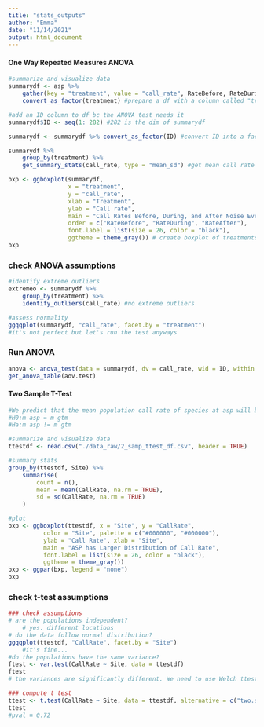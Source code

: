 ```yaml
---
title: "stats_outputs"
author: "Emma"
date: "11/14/2021"
output: html_document
---
```


#### One Way Repeated Measures ANOVA

```r

#summarize and visualize data
summarydf <- asp %>%
    gather(key = "treatment", value = "call_rate", RateBefore, RateDuring, RateAfter) %>%
    convert_as_factor(treatment) #prepare a df with a column called "treatment" that shows before/during/after

#add an ID column to df bc the ANOVA test needs it
summarydf$ID <- seq(1: 282) #282 is the dim of summarydf

summarydf <- summarydf %>% convert_as_factor(ID) #convert ID into a factor type

summarydf %>%
    group_by(treatment) %>%
    get_summary_stats(call_rate, type = "mean_sd") #get mean call rate and sd of treatments

```


```r

bxp <- ggboxplot(summarydf,
                 x = "treatment",
                 y = "call_rate",
                 xlab = "Treatment",
                 ylab = "Call rate",
                 main = "Call Rates Before, During, and After Noise Events at ASP",
                 order = c("RateBefore", "RateDuring", "RateAfter"),
                 font.label = list(size = 26, color = "black"),
                 ggtheme = theme_gray()) # create boxplot of treatments
bxp

```

### check ANOVA assumptions

```r

#identify extreme outliers
extremeo <- summarydf %>%
    group_by(treatment) %>%
    identify_outliers(call_rate) #no extreme outliers

#assess normality
ggqqplot(summarydf, "call_rate", facet.by = "treatment")
#it's not perfect but let's run the test anyways

```
### Run ANOVA

```r

anova <- anova_test(data = summarydf, dv = call_rate, wid = ID, within = treatment)
get_anova_table(aov.test)

```

#### Two Sample T-Test

```r

#We predict that the mean population call rate of species at asp will be different than the mean population call rate of species at the gtm
#H0:m asp = m gtm
#Ha:m asp != m gtm

#summarize and visualize data
ttestdf <- read.csv("./data_raw/2_samp_ttest_df.csv", header = TRUE)

#summary stats
group_by(ttestdf, Site) %>%
    summarise(
        count = n(),
        mean = mean(CallRate, na.rm = TRUE),
        sd = sd(CallRate, na.rm = TRUE)
    )


```


```r

#plot
bxp <- ggboxplot(ttestdf, x = "Site", y = "CallRate", 
          color = "Site", palette = c("#000000", "#000000"),
          ylab = "Call Rate", xlab = "Site",
          main = "ASP has Larger Distribution of Call Rate",
          font.label = list(size = 26, color = "black"),
          ggtheme = theme_gray())
bxp <- ggpar(bxp, legend = "none")
bxp

```

### check t-test assumptions

```r

### check assumptions
# are the populations independent?
    # yes. different locations
# do the data follow normal distribution?
ggqqplot(ttestdf, "CallRate", facet.by = "Site")
    #it's fine...
#do the populations have the same variance?
ftest <- var.test(CallRate ~ Site, data = ttestdf)
ftest
# the variances are significantly different. We need to use Welch ttest

```


```r

### compute t test
ttest <- t.test(CallRate ~ Site, data = ttestdf, alternative = c("two.sided"), var.equal = FALSE) #var.equal = FALSE b/c population variances != -- this runs a Welch ttest to make up for it
ttest
#pval = 0.72

```

